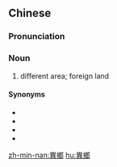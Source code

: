 {{also|异乡}}
==Chinese==
{{zh-forms|s=异乡}}

===Pronunciation===
{{zh-pron
|m=yìxiāng
|c=ji6 hoeng1
|h=pfs=yi-hiông
|mn=ī-hiong
|cat=n
}}

===Noun===
{{zh-noun}}

# different area; foreign land

====Synonyms====
* {{zh-l|他鄉}}
* {{zh-l|外地}}
* {{zh-l|外鄉}}
* {{zh-l|異地}}

[[zh-min-nan:異鄉]]
[[hu:異鄉]]